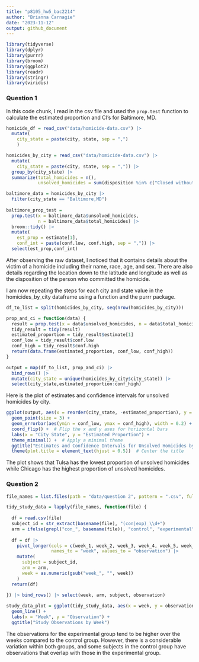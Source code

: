 ```yaml
---
title: "p8105_hw5_bac2214"
author: "Brianna Carnagie"
date: "2023-11-12"
output: github_document
---
```


```r
library(tidyverse)
library(dplyr)
library(purrr)
library(broom)
library(ggplot2)
library(readr)
library(stringr)
library(viridis)
```

### Question 1

In this code chunk, I read in the csv file and used the `prop.test` function to calculate the estimated proportion and CI's for Baltimore, MD.
```r

homicide_df = read_csv("data/homicide-data.csv") |> 
  mutate(
    city_state = paste(city, state, sep = ",")
    )

homicides_by_city = read_csv("data/homicide-data.csv") |> 
  mutate(
    city_state = paste(city, state, sep = ",")) |> 
  group_by(city_state) |> 
  summarize(total_homicides = n(),
            unsolved_homicides = sum(disposition %in% c("Closed without arrest", "Open/No arrest")))

baltimore_data = homicides_by_city |> 
  filter(city_state == "Baltimore,MD") 
  
baltimore_prop_test = 
  prop.test(x = baltimore_data$unsolved_homicides,
            n = baltimore_data$total_homicides) |> 
  broom::tidy() |> 
  mutate(
    est_prop = estimate[1],
    conf_int = paste(conf.low, conf.high, sep = ",")) |> 
  select(est_prop,conf_int)
``` 

After observing the raw dataset, I noticed that it contains details about the victim of a homicide including their name, race, age, and sex. There are also details regarding the location down to the latitude and longitude as well as the disposition of the person who committed the homicide.


I am now repeating the steps for each city and state value in the homicides_by_city dataframe using a function and the purrr package.
```r

df_to_list = split(homicides_by_city, seq(nrow(homicides_by_city)))

prop_and_ci = function(data) {
  result = prop.test(x = data$unsolved_homicides, n = data$total_homicides)
  tidy_result = tidy(result)
  estimated_proportion = tidy_result$estimate[1]
  conf_low = tidy_result$conf.low
  conf_high = tidy_result$conf.high
  return(data.frame(estimated_proportion, conf_low, conf_high))
}

output = map(df_to_list, prop_and_ci) |> 
  bind_rows() |> 
  mutate(city_state = unique(homicides_by_city$city_state)) |> 
  select(city_state,estimated_proportion:conf_high)

```

Here is the plot of estimates and confidence intervals for unsolved homicides by city.

```r

ggplot(output, aes(x = reorder(city_state, -estimated_proportion), y = estimated_proportion)) +
  geom_point(size = 3) +
  geom_errorbar(aes(ymin = conf_low, ymax = conf_high), width = 0.2) +
  coord_flip() +  # Flip the x and y axes for horizontal bars
  labs(x = "City State", y = "Estimated Proportion") +
  theme_minimal() +  # Apply a minimal theme
  ggtitle("Estimates and Confidence Intervals for Unsolved Homicides by City") +
  theme(plot.title = element_text(hjust = 0.5))  # Center the title
```

The plot shows that Tulsa has the lowest proportion of unsolved homicides while Chicago has the highest proportion of unsolved homicides.


### Question 2
```r

file_names = list.files(path = "data/question 2", pattern = ".csv", full.names = TRUE)

tidy_study_data = lapply(file_names, function(file) {
  
  df = read.csv(file)  
  subject_id = str_extract(basename(file), "(con|exp)_\\d+")
  arm = ifelse(grepl("con_", basename(file)), "control", "experimental")
  
  df = df |> 
    pivot_longer(cols = c(week_1, week_2, week_3, week_4, week_5, week_6, week_7, week_8), 
                 names_to = "week", values_to = "observation") |> 
    mutate(
      subject = subject_id,
      arm = arm,
      week = as.numeric(gsub("week_", "", week))
    )
  return(df)
  
}) |> bind_rows() |> select(week, arm, subject, observation)

study_data_plot = ggplot(tidy_study_data, aes(x = week, y = observation, group = subject, color = arm)) +
  geom_line() +
  labs(x = "Week", y = "Observation") +
  ggtitle("Study Observations by Week") 

```

The observations for the experimental group tend to be higher over the weeks compared to the control group. However, there is a considerable variation within both groups, and some subjects in the control group have observations that overlap with those in the experimental group.
